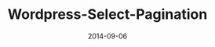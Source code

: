 ---
  title: "Wordpress-Select-Pagination"
  date: "2014-09-06"
  description: "Wordpress pagination plugin with select dropdown option"
  repo: "https://github.com/jagmitg/Wordpress-Select-Pagination"
  tags: [PHP]
  draft: false
---